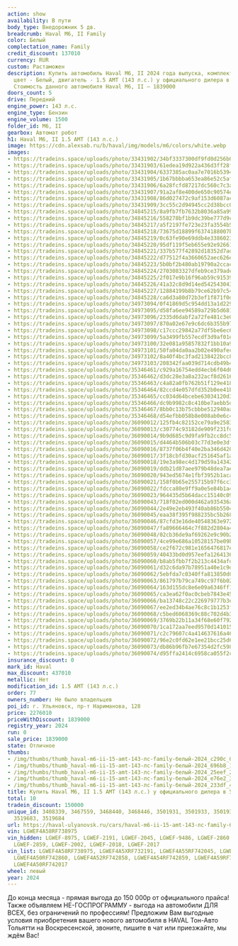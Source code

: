 ```yaml
---
action: show
availability: В пути
body_type: Внедорожник 5 дв.
breadcrumb: Haval M6, II Family
color: Белый
complectation_name: Family
credit_discount: 137010
currency: RUR
custom: Растаможен
description: Купить автомобиль Haval M6, II 2024 года выпуска, комплектация Family,
  цвет - Белый, двигатель - 1.5 AMT (143 л.с.) у официального дилера в г. Ульяновск.
  Стоимость данного автомобиля Haval M6, II – 1839000
doors_count: 5
drive: Передний
engine_power: 143 л.с.
engine_type: Бензин
engine_volume: 1500
folder_id: M6, II
gearbox: Автомат робот
h1: Haval M6, II 1.5 AMT (143 л.с.)
image: https://cdn.alexsab.ru/b/haval/img/models/m6/colors/white.webp
images:
- https://tradeins.space/uploads/photo/33431902/34bf3337300df9fd0d256b025aec290c.JPG
- https://tradeins.space/uploads/photo/33431903/61edea19d922a436d3ff28f0b12696b8.JPG
- https://tradeins.space/uploads/photo/33431904/6337385ac0aa7e7016b53940bf325eef.jpg
- https://tradeins.space/uploads/photo/33431905/1b67bbbba653ea86e52c5af94e7e76e2.jpg
- https://tradeins.space/uploads/photo/33431906/6a28fcfd87217dc560c7c3a73b1233df.JPG
- https://tradeins.space/uploads/photo/33431907/91a2af8e400de650c90574e692a95333.JPG
- https://tradeins.space/uploads/photo/33431908/86d027472c9af153d6087acaef7bb6f6.JPG
- https://tradeins.space/uploads/photo/33431909/3cc55c2d94945cc2d38bcc080f392025.jpg
- https://tradeins.space/uploads/photo/34845215/8a9fb7fb7632b8036a85a991603f7faa.JPG
- https://tradeins.space/uploads/photo/34845216/558278bf1b9dc39be777d9cd830bba89.JPG
- https://tradeins.space/uploads/photo/34845217/a5f2197fe723e23fa3554b5d1ef2fb43.jpg
- https://tradeins.space/uploads/photo/34845218/73675d18899f6374188007b110256825.jpg
- https://tradeins.space/uploads/photo/34845219/0c63fe90e69ddb4e338602353e2f941c.jpg
- https://tradeins.space/uploads/photo/34845220/95df119f5eb655e92e9266149a97601e.jpg
- https://tradeins.space/uploads/photo/34845221/337b577f42892d18352d7ad7a6c64dca.JPG
- https://tradeins.space/uploads/photo/34845222/d77512f4a3660652aec626e3485cfae7.JPG
- https://tradeins.space/uploads/photo/34845223/5b0bf2b480ab19790a2ccac18cf0944f.JPG
- https://tradeins.space/uploads/photo/34845224/2703083327dfeb9ce379ade471113ccc.JPG
- https://tradeins.space/uploads/photo/34845225/2f017e9b16f96ab59c91539e499100a5.jpg
- https://tradeins.space/uploads/photo/34845226/41a32c8d9d14ed54254304388945a292.jpg
- https://tradeins.space/uploads/photo/34845227/12884199b8b79ce62b97c54be1fc17e1.jpg
- https://tradeins.space/uploads/photo/34845228/ca6d3a80d72b3ef1f871f0d2f6e4ca15.jpg
- https://tradeins.space/uploads/photo/34973094/0f41869d5c954dd13a1d2297828bfcfd.JPG
- https://tradeins.space/uploads/photo/34973095/d58fa6ee94589a729b5d681d25fd1eb8.JPG
- https://tradeins.space/uploads/photo/34973096/2335d6dabf2a72fe481c3e088a4c9eed.jpg
- https://tradeins.space/uploads/photo/34973097/870a02e67e9c6dc6b355b970df032dfd.jpg
- https://tradeins.space/uploads/photo/34973098/c17ccc29842a77df5be6ec6cc7379911.JPG
- https://tradeins.space/uploads/photo/34973099/5a3499fb557ecdf3d9af01ea90128f58.JPG
- https://tradeins.space/uploads/photo/34973100/32e081a95857832f1bb10a9846e22ec5.JPG
- https://tradeins.space/uploads/photo/34973101/50fa04da0aa2b02e490afec726adc61d.JPG
- https://tradeins.space/uploads/photo/34973102/8a40f4bc3fad2138422bcc8c23507942.jpg
- https://tradeins.space/uploads/photo/34973103/208342faa039d714cdb49b46557c386f.jpg
- https://tradeins.space/uploads/photo/35346461/c929a16754edd4ecb6f04d65355c21ae.jpg
- https://tradeins.space/uploads/photo/35346462/d3dc28e3a8a232acf8d261613fb4c57e.JPG
- https://tradeins.space/uploads/photo/35346463/c4a82a0fb762b51f129e418c0c44a7ed.JPG
- https://tradeins.space/uploads/photo/35346464/82ccd4e057dfd352b0ee41b2ea50a691.jpg
- https://tradeins.space/uploads/photo/35346465/cc034d64bcebe63034120d35abc11834.JPG
- https://tradeins.space/uploads/photo/35346466/dc9b9982c8c410be7aebb5de0925444a.JPG
- https://tradeins.space/uploads/photo/35346467/8bb0c13b75cbbbe512940aadc821a76e.JPG
- https://tradeins.space/uploads/photo/35346468/d54efbb058b8e008ab0e6c4edbe26ffe.JPG
- https://tradeins.space/uploads/photo/36090012/125fb4c82152ce79a9e258338c432437.jpg
- https://tradeins.space/uploads/photo/36090013/c30774c93182de909f231fd12444a20d.jpg
- https://tradeins.space/uploads/photo/36090014/9b9d685c9d9fa9fb2cc8dc5940934b0a.jpg
- https://tradeins.space/uploads/photo/36090015/d4464b506b03c77d3e0e3df1a8e7fd02.jpg
- https://tradeins.space/uploads/photo/36090016/8737f06b4f40e2ba346d420f17165245.jpg
- https://tradeins.space/uploads/photo/36090017/3f18cbfd30acf251645af1ad6f938924.jpg
- https://tradeins.space/uploads/photo/36090018/19e3a98ec4d179d59a14342385bb1d78.jpg
- https://tradeins.space/uploads/photo/36090019/ddb21d87aee979b48dea7ae3f2fa689e.jpg
- https://tradeins.space/uploads/photo/36090020/943ed5674e1fbf3952b1aca1695044f7.jpg
- https://tradeins.space/uploads/photo/36090021/158f0b65e255715b97f6cc34b278ea3c.jpg
- https://tradeins.space/uploads/photo/36090022/fdcca80e9ff9a0e5e84b1a409e28e58a.jpg
- https://tradeins.space/uploads/photo/36090023/964435d5b64dacc15140c090a04b5567.jpg
- https://tradeins.space/uploads/photo/36090043/718f02ed000d462a935436ae4f650a1d.jpg
- https://tradeins.space/uploads/photo/36090044/2e49e2eb493f40ab86b550459e04f1fc.jpg
- https://tradeins.space/uploads/photo/36090045/eaa38f395f988235bc5b2681d9ff08d2.jpg
- https://tradeins.space/uploads/photo/36090046/87cfd3e16de40548363e97257999c74d.jpg
- https://tradeins.space/uploads/photo/36090047/fa89666464c7f882d2804a4f48a7a30c.jpg
- https://tradeins.space/uploads/photo/36090048/02cb36de9af69262e9c90b227c9a4c23.jpg
- https://tradeins.space/uploads/photo/36090057/4ce99e686a10528157be09bd06a146a0.jpg
- https://tradeins.space/uploads/photo/36090058/ce2f672c981e1656476817ee8dd15769.jpg
- https://tradeins.space/uploads/photo/36090059/40433bd0d957eefa1264136afa41fe7f.jpg
- https://tradeins.space/uploads/photo/36090060/b8ab5fbb7f2b213c4434afd84420c965.jpg
- https://tradeins.space/uploads/photo/36090061/d32c6da97b78951a40e1c9d99795aae2.jpg
- https://tradeins.space/uploads/photo/36090062/5ebfda7c0340ffa813850d00ba86e7d8.jpg
- https://tradeins.space/uploads/photo/36090063/861797b79ca749cc97f6b023c3035edb.jpg
- https://tradeins.space/uploads/photo/36090064/163d155dc8e6e09a6346ff19ce5cf849.jpg
- https://tradeins.space/uploads/photo/36090065/ca3ea62f0ac0cbeb7843e45f7a3e43b6.jpg
- https://tradeins.space/uploads/photo/36090066/ba13748c22c226979777b3e9cbd811d5.jpg
- https://tradeins.space/uploads/photo/36090067/ee2ed34b4ae76c8c1b1253fcad05dc07.jpg
- https://tradeins.space/uploads/photo/36090068/c5bed6068369c88c702d4b3f24a2d1c3.jpg
- https://tradeins.space/uploads/photo/36090069/3769b22b11a34f68e60f792ed1c62266.jpg
- https://tradeins.space/uploads/photo/36090070/1ca172aa7eed9570d1410150d0b849e2.jpg
- https://tradeins.space/uploads/photo/36090071/c2c79607c4a414637616a46340d89286.jpg
- https://tradeins.space/uploads/photo/36090072/96e2c0fd62e1ee21bcc25d6ab7378704.jpg
- https://tradeins.space/uploads/photo/36090073/db86b96fb7e67354d2fc59877714f392.jpg
- https://tradeins.space/uploads/photo/36090074/d95ffa2414c6958ca055f2cad128dd6d.jpg
insurance_discount: 0
mark_id: Haval
max_discount: 437010
metallic: Нет
modification_id: 1.5 AMT (143 л.с.)
order: 77
owners_number: Не было владельцев
poi_id: г. Ульяновск, пр-т Нариманова, 128
price: 2276010
priceWithDiscount: 1839000
registry_year: 2024
run: 0
sale_price: 1839000
state: Отличное
thumbs:
- /img/thumbs/thumb_haval-m6-ii-15-amt-143-лс-family-белый-2024_c290c_0.webp
- /img/thumbs/thumb_haval-m6-ii-15-amt-143-лс-family-белый-2024_696b8_1.webp
- /img/thumbs/thumb_haval-m6-ii-15-amt-143-лс-family-белый-2024_25eef_2.webp
- /img/thumbs/thumb_haval-m6-ii-15-amt-143-лс-family-белый-2024_e76e2_3.webp
- /img/thumbs/thumb_haval-m6-ii-15-amt-143-лс-family-белый-2024_233df_4.webp
title: Купить Haval M6, II 1.5 AMT (143 л.с.) у официального дилера в Ульяновске
total: 10
tradein_discount: 150000
unique_id: 3408339, 3467559, 3468440, 3468446, 3501931, 3501933, 3501935, 3519682,
  3519683, 3519684
url: https://haval-ulyanovsk.ru/cars/haval-m6-ii-15-amt-143-лс-family-белый-2024/
vin: LGWEF4A58RF738975
vin_hidden: LGWEF-8975, LGWEF-2191, LGWEF-2045, LGWEF-9486, LGWEF-2860, LGWEF-2858,
  LGWEF-2859, LGWEF-2002, LGWEF-2018, LGWEF-2017
vin_list: LGWEF4A58RF738975, LGWEF4A5XRF732191, LGWEF4A55RF742045, LGWEF4A59RF739486,
  LGWEF4A50RF742860, LGWEF4A52RF742858, LGWEF4A54RF742859, LGWEF4A59RF742002, LGWEF4A52RF742018,
  LGWEF4A50RF742017
wheel: левый
year: 2024
---
```

<p>
 До конца месяца - прямая выгода до 150 000р от официального прайса! Также объявляем НЕ-ГОСПРОГРАММУ - выгода на автомобили ДЛЯ ВСЕХ, без ограничений по профессиям! Предложим Вам выгодные условия приобретения вашего нового автомобиля в HAVAL Тон-Авто Тольятти на Воскресенской, звоните, пишите в чат или приезжайте, мы ждём Вас!
</p>
<p>
</p>
<p>
</p>
